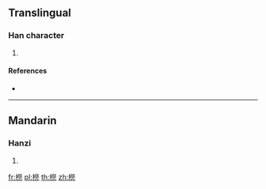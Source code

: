==Translingual==

===Han character===
{{Han char|rn=75|rad=木|as=12|sn=16|four=49917|canj=DFFJ,DFFN}}

# {{defn|Han|sort=木12}}

====References====
* {{Han ref|kx=0555.040|dkj=15588|hdz=21305.090|uh=6A69|ud=27241|bh=E9D5|bd=59861}}

----

==Mandarin==

===Hanzi===
{{cmn-hanzi|pin=[[qióng]] ([[qiong2]])|wg=ch'iung<sup>2</sup>}}

# {{defn|lang=cmn|sort=木12}}

[[fr:橩]]
[[pl:橩]]
[[th:橩]]
[[zh:橩]]